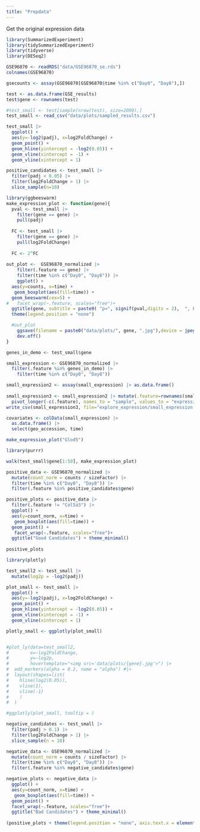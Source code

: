 ```yaml
---
title: "Prepdata"
---
```


Get the original expression data

```r
library(SummarizedExperiment)
library(tidySummarizedExperiment)
library(tidyverse)
library(DESeq2)

GSE96870 <- readRDS("data/GSE96870_se.rds")
colnames(GSE96870)
```


```r
gsecounts <- assay(GSE96870[GSE96870$time %in% c("Day0", "Day8"),])

```

```r

test <- as.data.frame(GSE_results)
test$gene <- rownames(test)

#test_small <- test[sample(nrow(test), size=2000),]
test_small <- read_csv("data/plots/sampled_results.csv")

test_small |>
  ggplot() +
  aes(y=-log2(padj), x=log2FoldChange) +
  geom_point() +
  geom_hline(yintercept = -log2(0.05)) +
  geom_vline(xintercept = -1) +
  geom_vline(xintercept = 1)

positive_candidates <- test_small |>
  filter(padj < 0.05) |>
  filter(log2FoldChange > 1) |>
  slice_sample(n=10)
```
```r
library(ggbeeswarm)
make_expression_plot <- function(gene){
  pval <- test_small |>
    filter(gene == gene) |>
    pull(padj)
  
  FC <- test_small |>
    filter(gene == gene) |>
    pull(log2FoldChange)
  
  FC <- 2^FC
  
out_plot <-  GSE96870_normalized |>
    filter(.feature == gene) |>
    filter(time %in% c("Day0", "Day8")) |>
    ggplot() +
  aes(y=counts, x=time) +
   geom_boxplot(aes(fill=time)) +
  geom_beeswarm(cex=5) +
#   facet_wrap(~.feature, scales="free")+
  ggtitle(gene, subtitle = paste0( "p=", signif(pval,digits = 2),  ", FC=", signif(FC, digits=2))) + theme_minimal() +
  theme(legend.position = "none") 

  #out_plot
    ggsave(filename = paste0("data/plots/", gene, ".jpg"),device = jpeg(),units = "px", height=600, width=600)
    dev.off()
}

genes_in_demo <- test_small$gene

small_expression <- GSE96870_normalized |>
  filter(.feature %in% genes_in_demo) |>
    filter(time %in% c("Day0", "Day8"))

small_expression2 <- assay(small_expression) |> as.data.frame()
  
small_expression3 <- small_expression2 |> mutate(.feature=rownames(small_expression2)) |>
  pivot_longer(-c(.feature), names_to = "sample", values_to = "expression")
write_csv(small_expression3, file="explore_expression/small_expression.csv")

covariates <- colData(small_expression) |>
  as.data.frame() |>
  select(geo_accession, time)

make_expression_plot("Glod5")
```

```r
library(purrr)

walk(test_small$gene[1:50], make_expression_plot)
```

```r
positive_data <- GSE96870_normalized |>
  mutate(count_norm = counts / sizeFactor) |>
  filter(time %in% c("Day0", "Day8")) |>
  filter(.feature %in% positive_candidates$gene) 

positive_plots <- positive_data |>
  filter(.feature != "Col5a3") |>
  ggplot() +
  aes(y=count_norm, x=time) +
   geom_boxplot(aes(fill=time)) +
  geom_point() +
   facet_wrap(~.feature, scales="free")+
  ggtitle("Good Candidates") + theme_minimal()
 
positive_plots
```

```r
library(plotly)

test_small2 <- test_small |>
  mutate(log2p = -log2(padj))

plot_small <- test_small |>
  ggplot() +
  aes(y=-log2(padj), x=log2FoldChange) +
  geom_point() +
  geom_hline(yintercept = -log2(0.05)) +
  geom_vline(xintercept = -1) +
  geom_vline(xintercept = 1)

plotly_small <- ggplotly(plot_small)


#plot_ly(data=test_small2,
#        x=~log2FoldChange,
#        y=~log2p,
#        hovertemplate="<img src='data/plots/{gene}.jpg'>") |>
#  add_markers(alpha = 0.2, name = "alpha") #|>
#  layout(shapes=list(
#    hline(log2(0.05)), 
#    vline(1), 
#    vline(-1)
#    )
#  )

#ggplotly(plot_small, tooltip = )
```


```r
negative_candidates <- test_small |>
  filter(padj > 0.1) |>
  filter(log2FoldChange > 1) |>
  slice_sample(n = 10)

negative_data <- GSE96870_normalized |>
  mutate(count_norm = counts / sizeFactor) |>
  filter(time %in% c("Day0", "Day8")) |>
  filter(.feature %in% negative_candidates$gene) 

negative_plots <- negative_data |>
  ggplot() +
  aes(y=count_norm, x=time) +
   geom_boxplot(aes(fill=time)) +
  geom_point() +
  facet_wrap(~.feature, scales="free")+
  ggtitle("Bad Candidates") + theme_minimal()
 
(positive_plots + theme(legend.position = "none", axis.text.x = element_text())) + (negative_plots + theme(legend.position = "none"))
```
